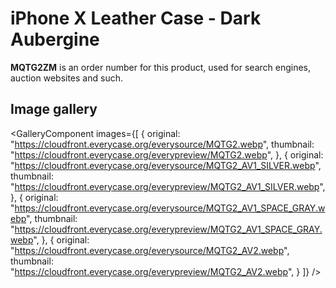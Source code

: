 
# iPhone X Leather Case - Dark Aubergine

<Callout type='info' emoji='👉🏻'>**MQTG2ZM** is an order number for this product, used for search engines, auction websites and such.</Callout>

## Image gallery

<GalleryComponent
    images={[
      {
        original: "https://cloudfront.everycase.org/everysource/MQTG2.webp",
        thumbnail: "https://cloudfront.everycase.org/everypreview/MQTG2.webp",
      },
      {
        original: "https://cloudfront.everycase.org/everysource/MQTG2_AV1_SILVER.webp",
        thumbnail: "https://cloudfront.everycase.org/everypreview/MQTG2_AV1_SILVER.webp",
      },
      {
        original: "https://cloudfront.everycase.org/everysource/MQTG2_AV1_SPACE_GRAY.webp",
        thumbnail: "https://cloudfront.everycase.org/everypreview/MQTG2_AV1_SPACE_GRAY.webp",
      },
      {
        original: "https://cloudfront.everycase.org/everysource/MQTG2_AV2.webp",
        thumbnail: "https://cloudfront.everycase.org/everypreview/MQTG2_AV2.webp",
      }
    ]}
  />
